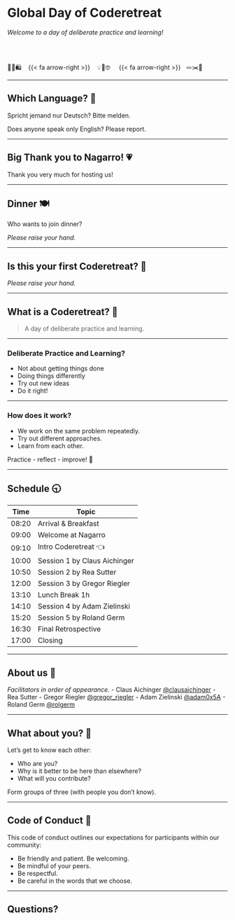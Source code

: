 # Global Day of Coderetreat

*Welcome to a day of deliberate practice and learning!*

<br>
<br>

🛒🧾🛍️ &nbsp;&nbsp; {{< fa arrow-right >}} &nbsp;&nbsp; 💡🤝🤓 &nbsp;&nbsp;&nbsp;  {{< fa arrow-right >}}  &nbsp;&nbsp;🪢✂️🧵

---

## Which Language? 💬

Spricht jemand nur Deutsch? Bitte melden.

Does anyone speak only English? Please report.

---

## Big Thank you to Nagarro! 💗

Thank you very much for hosting us!

---

## Dinner 🍽️

Who wants to join dinner?

*Please raise your hand.*

---

## Is this your first Coderetreat? 🥇

*Please raise your hand.*

---

## What is a Coderetreat? 🤔

> A day of deliberate practice and learning.

---

### Deliberate Practice and Learning?

- Not about getting things done
- Doing things differently
- Try out new ideas
- Do it right!

---

### How does it work?

- We work on the same problem repeatedly.
- Try out different approaches.
- Learn from each other.

Practice - reflect - improve! 🥳

---

## Schedule 🕤 {.smaller}

| Time | Topic  |
|------|--------|
| 08:20 | Arrival & Breakfast  |
| 09:00 | Welcome at Nagarro  |
| 09:10 | Intro Coderetreat 👈 |
| 10:00 | Session 1 by Claus Aichinger |
| 10:50 | Session 2 by Rea Sutter | 
| 12:00 | Session 3 by Gregor Riegler  |
| 13:10 | Lunch Break 1h |
| 14:10 | Session 4 by Adam Zielinski |
| 15:20 | Session 5 by Roland Germ  |
| 16:30 | Final Retrospective
| 17:00 | Closing |

---

## About us 👋

*Facilitators in order of appearance.*
- Claus Aichinger [@clausaichinger](https://twitter.com/ClausAichinger)
- Rea Sutter
- Gregor Riegler [@gregor_riegler](https://twitter.com/gregor_riegler)
- Adam Zielinski [@adam0x5A](https://twitter.com/adam0x5A)
- Roland Germ [@rolgerm](https://twitter.com/rolgerm)

---

## What about you? 💐

Let's get to know each other:

* Who are you?
* Why is it better to be here than elsewhere?
* What will you contribute?

Form groups of three (with people you don't know).

---

## Code of Conduct 🤝

This code of conduct outlines our expectations for participants within our community:

* Be friendly and patient. Be welcoming.
* Be mindful of your peers.
* Be respectful.
* Be careful in the words that we choose.

---

## Questions?
